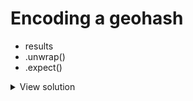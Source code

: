 # Encoding a geohash

- results
- .unwrap()
- .expect()


<details>
    <summary>View solution</summary>
</details>

